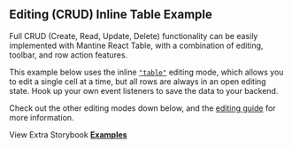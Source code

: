 
<Head>
  <title>Editing CRUD Inline Example - Mantine React Table Open Docs</title>
  <meta
    name="description"
    content="An example of Mantine React Table which shows how to use editing CRUD Inline table features"
  />
  <meta
    property="og:title"
    content="Editing CRUD Inline Table Mantine React Table Example"
  />
  <meta
    property="og:description"
    content="Learn how to use editing and all the CRUD functionality of Mantine React Table"
  />
</Head>

## Editing (CRUD) Inline Table Example

Full CRUD (Create, Read, Update, Delete) functionality can be easily implemented with Mantine React Table, with a combination of editing, toolbar, and row action features.

This example below uses the inline [`"table"`](/docs/guides/editing#row-editing-mode) editing mode, which allows you to edit a single cell at a time, but all rows are always in an open editing state. Hook up your own event listeners to save the data to your backend.

Check out the other editing modes down below, and the [editing guide](/docs/guides/editing) for more information.

<Examples isPage />

View Extra Storybook **[Examples](https://www.mantine-react-table-open.dev/?path=/story/features-editing-examples)**
